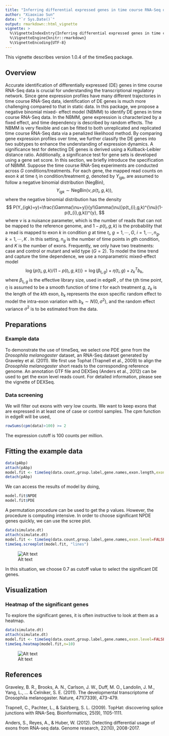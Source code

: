 ```yaml
---
title: "Inferring differential expressed genes in time course RNA-Seq data with the timeSeq package"
author: "Xiaoxiao Sun"
date: "`r Sys.Date()`"
output: rmarkdown::html_vignette
vignette: >
  %\VignetteIndexEntry{Inferring differential expressed genes in time course RNA-Seq data with the timeSeq package}
  %\VignetteEngine{knitr::rmarkdown}
  %\VignetteEncoding{UTF-8}
---
```



This vignette describes version 1.0.4 of the timeSeq package.

## Overview
Accurate identification of differentially expressed (DE) genes in time course RNA-Seq data is crucial for understanding the transcriptional regulatory network. Since gene expression profiles have many different trajectories in time course RNA-Seq data, identification of DE genes is much more challenging compared to that in static data. In this package, we propose a negative binomial mixed- effect model (NBMM) to identify DE genes in time course RNA-Seq data. In the NBMM, gene expression is characterized by a fixed effect, and time dependency is described by random effects. The NBMM is very flexible and can be fitted to both unreplicated and replicated time course RNA-Seq data via a penalized likelihood method. By comparing gene expression profiles over time, we further classify the DE genes into two subtypes to enhance the understanding of expression dynamics. A significance test for detecting DE genes is derived using a Kullback-Leibler distance ratio. Additionally, a significance test for gene sets is developed using a gene set score.
In this section, we briefly introduce the specification of NBMM.  Suppose the time course RNA-Seq experiments are conducted across $G$ conditions/treatments.
For each gene, the mapped read counts on exon $k$ at time $t_i$ in condition/treatment $g$, denoted by $Y_{igk}$, are assumed to follow a negative binomial distribution (NegBin),
$$
Y_{igk} \sim \text{NegBin} (\nu, p(t_{i},g,k)),
$$
where the negative binomial distribution has the density
$$
P(Y_{igk}=y)=\frac{\Gamma(\nu+y)}{y!\Gamma(\nu)}p(t_{i},g,k)^{\nu}(1-p(t_{i},g,k))^{y},
$$
where $\nu$ is a nuisance parameter, which is the number of reads that can not be mapped to the reference genome,  and $1-p(t_{i},g,k)$ is the probability that a read is mapped to exon $k$ in condition $g$ at time $t_{i}$, $g=1, \cdots, G$, $i=1, \cdots, n_g$, $k=1, \cdots, K$ .
In this setting, $n_g$ is the number of time points in $g$th condition, and $K$ is the number of exons.
Frequently, we only have two treatments: case and control or mutant and wild type ($G=2$).
To model the time trend and capture the time dependence, we use a nonparametric mixed-effect model
$$
\log\{p(t_{i},g,k)/(1-p(t_{i},g,k))\}=\log(\beta_{t_{i},g}) + \eta(t_i ,g)+{z}_k^{T}{b}_k,
$$
where  $\beta_{t_{i},g}$ is the effective library size, used in edgeR \citep{robinson2010scaling}, of the $t_i$th time point, $\eta$ is assumed to be a smooth function of time $t$ for each treatment $g$, ${z}_k$ is the length of the $k$th exon, ${b}_{k}$ represents the exon specific random effect to model the intra-exon variation with ${b}_k\sim{N}(0,\sigma^2)$, and the random effect variance $\sigma^2$ is to be estimated from the data. 

## Preparations
### Example data
To demonstrate the use of timeSeq, we select one PDE gene from the _Drosophila melanogaster_ dataset, an RNA-Seq dataset generated by Graveley et al. (2011). We first use Tophat (Trapnell et al., 2009) to align the _Drosophila melanogaster_ short reads to the corresponding reference genome. An annotation GTF file and DEXSeq (Anders et al., 2012) can be used to get the exon level reads count. For detailed information, please see the vignette of DEXSeq. 

### Data screening

We will filter out exons with very low counts. We want to keep exons that are expressed in at least one of case or control samples. The cpm function in edgeR will be used, 

```r
rowSums(cpm(data)>100) >= 2
```
The expression cutoff is 100 counts per million. 

## Fitting the example data

```r
data(pAbp)
attach(pAbp)
model.fit <- timeSeq(data.count,group.label,gene.names,exon.length,exon.level=TRUE,pvalue=FALSE)
detach(pAbp)

```

We can access the results of model by doing,

```r
model.fit$NPDE
model.fit$PDE

```

A permutation procedure can be used to get the p values.
However, the procedure is computing intensive. In order to choose significant NPDE genes quickly, we can use the scree plot. 

```r
data(simulate.dt)
attach(simulate.dt)
model.fit <- timeSeq(data.count,group.label,gene.names,exon.level=FALSE,pvalue=FALSE)
timeSeq.screeplot(model.fit, "lines")
```
![Alt text](scree.png)

In this situation, we choose 0.7 as cutoff value to select the significant DE genes. 

## Visualization

### Heatmap of the significant genes

To explore the significant genes, it is often instructive to look at them as a heatmap.

```r
data(simulate.dt)
attach(simulate.dt)
model.fit <- timeSeq(data.count,group.label,gene.names,exon.level=FALSE,pvalue=FALSE)
timeSeq.heatmap(model.fit,n=10)
```
![Alt text](heatmap.png)



## References
Graveley, B. R., Brooks, A. N., Carlson, J. W., Duff, M. O., Landolin, J. M., Yang, L., ... & Celniker, S. E. (2011). The developmental transcriptome of Drosophila melanogaster. Nature, 471(7339), 473-479.

Trapnell, C., Pachter, L., & Salzberg, S. L. (2009). TopHat: discovering splice junctions with RNA-Seq. Bioinformatics, 25(9), 1105-1111.

Anders, S., Reyes, A., & Huber, W. (2012). Detecting differential usage of exons from RNA-seq data. Genome research, 22(10), 2008-2017.
